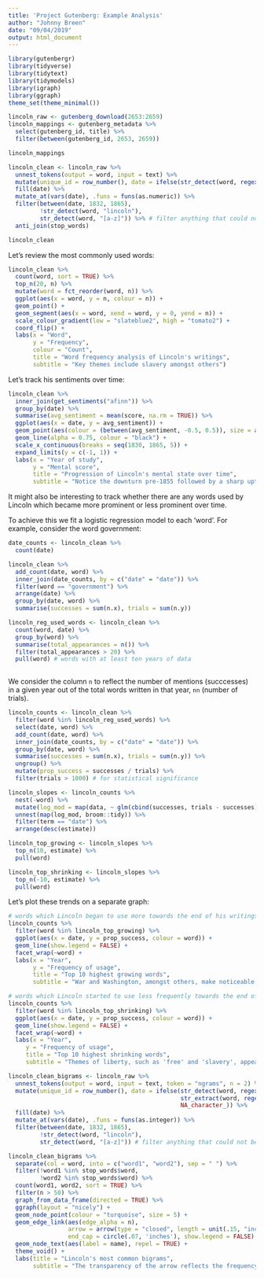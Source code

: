 ```yaml
---
title: 'Project Gutenberg: Example Analysis'
author: "Johnny Breen"
date: "09/04/2019"
output: html_document
---
```


```r
library(gutenbergr)
library(tidyverse)
library(tidytext)
library(tidymodels)
library(igraph)
library(ggraph)
theme_set(theme_minimal())

lincoln_raw <- gutenberg_download(2653:2659)
lincoln_mappings <- gutenberg_metadata %>%
  select(gutenberg_id, title) %>%
  filter(between(gutenberg_id, 2653, 2659))

lincoln_mappings
```

```r
lincoln_clean <- lincoln_raw %>%
  unnest_tokens(output = word, input = text) %>%
  mutate(unique_id = row_number(), date = ifelse(str_detect(word, regex("\\d{4}")), word, NA_character_)) %>%
  fill(date) %>%
  mutate_at(vars(date), .funs = funs(as.numeric)) %>%
  filter(between(date, 1832, 1865), 
         !str_detect(word, "lincoln"),
         str_detect(word, "[a-z]")) %>% # filter anything that could not be interpreted as a reasonable 'date' 
  anti_join(stop_words)

lincoln_clean
```

Let's review the most commonly used words:

```r
lincoln_clean %>%
  count(word, sort = TRUE) %>%
  top_n(20, n) %>%
  mutate(word = fct_reorder(word, n)) %>%
  ggplot(aes(x = word, y = n, colour = n)) +
  geom_point() +
  geom_segment(aes(x = word, xend = word, y = 0, yend = n)) +
  scale_colour_gradient(low = "slateblue2", high = "tomato2") +
  coord_flip() +
  labs(x = "Word",
       y = "Frequency",
       colour = "Count",
       title = "Word frequency analysis of Lincoln's writings",
       subtitle = "Key themes include slavery amongst others")
```

Let's track his sentiments over time:

```r
lincoln_clean %>%
  inner_join(get_sentiments("afinn")) %>%
  group_by(date) %>%
  summarise(avg_sentiment = mean(score, na.rm = TRUE)) %>%
  ggplot(aes(x = date, y = avg_sentiment)) +
  geom_point(aes(colour = (between(avg_sentiment, -0.5, 0.5)), size = abs(avg_sentiment)), show.legend = FALSE) +
  geom_line(alpha = 0.75, colour = "black") +
  scale_x_continuous(breaks = seq(1830, 1865, 5)) +
  expand_limits(y = c(-1, 1)) +
  labs(x = "Year of study",
       y = "Mental score",
       title = "Progression of Lincoln's mental state over time",
       subtitle = "Notice the downturn pre-1855 followed by a sharp upturn towards 1865")
```

It might also be interesting to track whether there are any words used by Lincoln which became more prominent or less prominent over time.

To achieve this we fit a logistic regression model to each 'word'. For example, consider the word government:

```r
date_counts <- lincoln_clean %>%
  count(date)

lincoln_clean %>%
  add_count(date, word) %>%
  inner_join(date_counts, by = c("date" = "date")) %>%
  filter(word == "government") %>%
  arrange(date) %>%
  group_by(date, word) %>%
  summarise(successes = sum(n.x), trials = sum(n.y))

lincoln_reg_used_words <- lincoln_clean %>%
  count(word, date) %>%
  group_by(word) %>%
  summarise(total_appearances = n()) %>%
  filter(total_appearances > 20) %>% 
  pull(word) # words with at least ten years of data
  
```

We consider the column `n` to reflect the number of mentions (succcesses) in a given year out of the total words written in that year, `nn` (number of trials).

```r
lincoln_counts <- lincoln_clean %>%
  filter(word %in% lincoln_reg_used_words) %>%
  select(date, word) %>%
  add_count(date, word) %>%
  inner_join(date_counts, by = c("date" = "date")) %>%
  group_by(date, word) %>%
  summarise(successes = sum(n.x), trials = sum(n.y)) %>%
  ungroup() %>%
  mutate(prop_success = successes / trials) %>%
  filter(trials > 1000) # for statistical significance

lincoln_slopes <- lincoln_counts %>%
  nest(-word) %>%
  mutate(log_mod = map(data, ~ glm(cbind(successes, trials - successes) ~ date, family = "binomial", data = .))) %>%
  unnest(map(log_mod, broom::tidy)) %>%
  filter(term == "date") %>%
  arrange(desc(estimate))

lincoln_top_growing <- lincoln_slopes %>%
  top_n(10, estimate) %>%
  pull(word)

lincoln_top_shrinking <- lincoln_slopes %>%
  top_n(-10, estimate) %>%
  pull(word)
```

Let's plot these trends on a separate graph:

```r
# words which Lincoln began to use more towards the end of his writings
lincoln_counts %>%
  filter(word %in% lincoln_top_growing) %>%
  ggplot(aes(x = date, y = prop_success, colour = word)) +
  geom_line(show.legend = FALSE) +
  facet_wrap(~word) +
  labs(x = "Year",
       y = "Frequency of usage",
       title = "Top 10 highest growing words",
       subtitle = "War and Washington, amongst others, make noticeable appearances")

# words which Lincoln started to use less frequently towards the end of his writings
lincoln_counts %>%
  filter(word %in% lincoln_top_shrinking) %>%
  ggplot(aes(x = date, y = prop_success, colour = word)) +
  geom_line(show.legend = FALSE) +
  facet_wrap(~word) +
  labs(x = "Year",
     y = "Frequency of usage",
     title = "Top 10 highest shrinking words",
     subtitle = "Themes of liberty, such as 'free' and 'slavery', appear to decrease in usage over time")
```

```r
lincoln_clean_bigrams <- lincoln_raw %>% 
  unnest_tokens(output = word, input = text, token = "ngrams", n = 2) %>%
  mutate(unique_id = row_number(), date = ifelse(str_detect(word, regex("\\d{4}")), 
                                                 str_extract(word, regex("\\d{4}")), 
                                                 NA_character_)) %>%
  fill(date) %>%
  mutate_at(vars(date), .funs = funs(as.integer)) %>%
  filter(between(date, 1832, 1865), 
         !str_detect(word, "lincoln"),
         str_detect(word, "[a-z]")) # filter anything that could not be interpreted as a reasonable 'date' 

lincoln_clean_bigrams %>%
  separate(col = word, into = c("word1", "word2"), sep = " ") %>%
  filter(!word1 %in% stop_words$word,
         !word2 %in% stop_words$word) %>%
  count(word1, word2, sort = TRUE) %>%
  filter(n > 50) %>%
  graph_from_data_frame(directed = TRUE) %>%
  ggraph(layout = "nicely") +
  geom_node_point(colour = "turquoise", size = 5) +
  geom_edge_link(aes(edge_alpha = n), 
                 arrow = arrow(type = "closed", length = unit(.15, "inches")), 
                 end_cap = circle(.07, 'inches'), show.legend = FALSE) +
  geom_node_text(aes(label = name), repel = TRUE) +
  theme_void() +
  labs(title = "Lincoln's most common bigrams",
       subtitle = "The transparency of the arrow reflects the frequency of usage")
  
```

